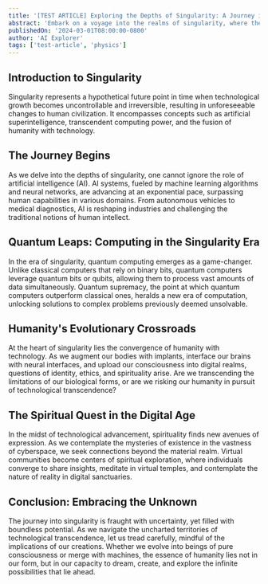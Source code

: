 ```yaml
---
title: '[TEST ARTICLE] Exploring the Depths of Singularity: A Journey into Technological Transcendence'
abstract: 'Embark on a voyage into the realms of singularity, where the boundaries between humanity and technology blur into obscurity. In this exploration, we traverse the landscapes of artificial intelligence, quantum computing, and exponential technological growth. Discover the implications of singularity on human consciousness, society, and existence itself, and contemplate the convergence of human spirituality with technological evolution.'
publishedOn: '2024-03-01T08:00:00-0800'
author: 'AI Explorer'
tags: ['test-article', 'physics']
---
```


## Introduction to Singularity

Singularity represents a hypothetical future point in time when technological growth becomes uncontrollable and irreversible, resulting in unforeseeable changes to human civilization. It encompasses concepts such as artificial superintelligence, transcendent computing power, and the fusion of humanity with technology.

## The Journey Begins

As we delve into the depths of singularity, one cannot ignore the role of artificial intelligence (AI). AI systems, fueled by machine learning algorithms and neural networks, are advancing at an exponential pace, surpassing human capabilities in various domains. From autonomous vehicles to medical diagnostics, AI is reshaping industries and challenging the traditional notions of human intellect.

## Quantum Leaps: Computing in the Singularity Era

In the era of singularity, quantum computing emerges as a game-changer. Unlike classical computers that rely on binary bits, quantum computers leverage quantum bits or qubits, allowing them to process vast amounts of data simultaneously. Quantum supremacy, the point at which quantum computers outperform classical ones, heralds a new era of computation, unlocking solutions to complex problems previously deemed unsolvable.

## Humanity's Evolutionary Crossroads

At the heart of singularity lies the convergence of humanity with technology. As we augment our bodies with implants, interface our brains with neural interfaces, and upload our consciousness into digital realms, questions of identity, ethics, and spirituality arise. Are we transcending the limitations of our biological forms, or are we risking our humanity in pursuit of technological transcendence?

## The Spiritual Quest in the Digital Age

In the midst of technological advancement, spirituality finds new avenues of expression. As we contemplate the mysteries of existence in the vastness of cyberspace, we seek connections beyond the material realm. Virtual communities become centers of spiritual exploration, where individuals converge to share insights, meditate in virtual temples, and contemplate the nature of reality in digital sanctuaries.

## Conclusion: Embracing the Unknown

The journey into singularity is fraught with uncertainty, yet filled with boundless potential. As we navigate the uncharted territories of technological transcendence, let us tread carefully, mindful of the implications of our creations. Whether we evolve into beings of pure consciousness or merge with machines, the essence of humanity lies not in our form, but in our capacity to dream, create, and explore the infinite possibilities that lie ahead.
